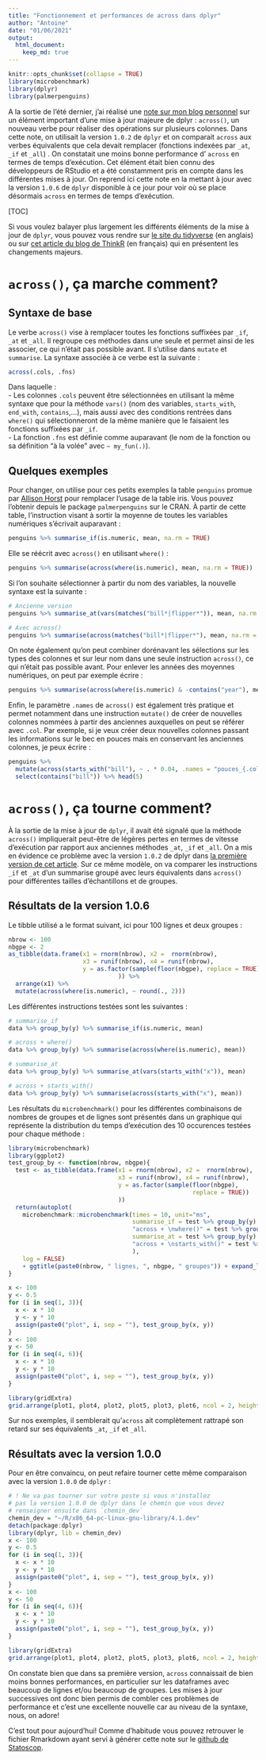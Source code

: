 ```yaml
---
title: "Fonctionnement et performances de across dans dplyr"
author: "Antoine"
date: "01/06/2021"
output: 
  html_document:
    keep_md: true
---
```


```r
knitr::opts_chunk$set(collapse = TRUE)
library(microbenchmark)
library(dplyr)
library(palmerpenguins)
```

A la sortie de l'été dernier, j'ai réalisé une [note sur mon blog personnel](https://antoinesir.rbind.io/post/fonctionnement-de-across-dans-dplyr/) sur un élément important d'une mise à jour majeure de dplyr : `across()`, un nouveau verbe pour réaliser des opérations sur plusieurs colonnes. Dans cette note, on utilisait la version `1.0.2` de `dplyr` et on comparait `across` aux verbes équivalents que cela devait remplacer (fonctions indexées par `_at`, `_if` et `_all`) . On constatait une moins bonne performance d' `across` en termes de temps d'exécution. Cet élément était bien connu des développeurs de RStudio et a été constamment pris en compte dans les différentes mises à jour. On reprend ici cette note en la mettant à jour avec la version `1.0.6` de `dplyr` disponible à ce jour pour voir où se place désormais `across` en termes de temps d'exécution.

[TOC]

Si vous voulez balayer plus largement les différents éléments de la mise à jour de `dplyr`, vous pouvez vous rendre sur [le site du tidyverse](https://www.tidyverse.org/blog/2020/06/dplyr-1-0-0/) (en anglais) ou sur [cet article du blog de ThinkR](https://thinkr.fr/hey-quoi-de-neuf-dplyr-le-point-sur-la-v1/#La_fonction_de_calcul_avec_conditions_sur_les_variables_across()) (en français) qui en présentent les changements majeurs. 

# `across()`, ça marche comment?  

## Syntaxe de base  

Le verbe `across()` vise à remplacer toutes les fonctions suffixées par `_if`, `_at` et `_all`. Il regroupe ces méthodes dans une seule et permet ainsi de les associer, ce qui n'était pas possible avant. Il s'utilise dans `mutate` et `summarise`. La syntaxe associée à ce verbe est la suivante :   

```r
across(.cols, .fns)
```
 Dans laquelle :  
 - Les colonnes `.cols` peuvent être sélectionnées en utilisant la même syntaxe que pour la méthode `vars()` (nom des variables, `starts_with`, `end_with`, `contains`,...), mais aussi avec des conditions rentrées dans `where()` qui sélectionneront de la même manière que le faisaient les fonctions suffixées par `_if`.  
 - La fonction `.fns` est définie comme auparavant (le nom de la fonction ou sa définition "à la volée" avec `~ my_fun(.)`).  
 
## Quelques exemples  

Pour changer, on utilise pour ces petits exemples la table `penguins` promue par [Allison Horst](https://github.com/allisonhorst/palmerpenguins) pour remplacer l'usage de la table iris. Vous pouvez l'obtenir depuis le package `palmerpenguins` sur le CRAN. À partir de cette table, l'instruction visant à sortir la moyenne de toutes les variables numériques s'écrivait auparavant :  

```r
penguins %>% summarise_if(is.numeric, mean, na.rm = TRUE)
```

Elle se réécrit avec `across()` en utilisant `where()` :  

```r
penguins %>% summarise(across(where(is.numeric), mean, na.rm = TRUE))
```

Si l'on souhaite sélectionner à partir du nom des variables, la nouvelle syntaxe est la suivante :  

```r
# Ancienne version
penguins %>% summarise_at(vars(matches("bill*|flipper*")), mean, na.rm = TRUE)

# Avec across()
penguins %>% summarise(across(matches("bill*|flipper*"), mean, na.rm = TRUE))
```

On note également qu'on peut combiner dorénavant les sélections sur les types des colonnes et sur leur nom dans une seule instruction `across()`, ce qui n'était pas possible avant. Pour enlever les années des moyennes numériques, on peut par exemple écrire :   

```r
penguins %>% summarise(across(where(is.numeric) & -contains("year"), mean, na.rm = TRUE))
```

Enfin, le paramètre `.names` de `across()` est également très pratique et permet notamment dans une instruction `mutate()` de créer de nouvelles colonnes nommées à partir des anciennes auxquelles on peut se référer avec `.col`. Par exemple, si je veux créer deux nouvelles colonnes passant les informations sur le bec en pouces mais en conservant les anciennes colonnes, je peux écrire :  

```r
penguins %>% 
  mutate(across(starts_with("bill"), ~ . * 0.04, .names = "pouces_{.col}")) %>% 
  select(contains("bill")) %>% head(5)
```  

# `across()`, ça tourne comment?  
À la sortie de la mise à jour de `dplyr`, il avait été signalé que la méthode `across()` impliquerait peut-être de légères pertes en termes de vitesse d'exécution par rapport aux anciennes méthodes `_at`, `_if` et `_all`. On a mis en évidence ce problème avec la version `1.0.2` de dplyr dans [la première version de cet article](https://antoinesir.rbind.io/post/fonctionnement-de-across-dans-dplyr/). Sur ce même modèle, on va comparer les instructions `_if` et `_at` d'un summarise groupé avec leurs équivalents dans `across()` pour différentes tailles d'échantillons et de groupes.   

## Résultats de la version 1.0.6  
Le tibble utilisé a le format suivant, ici pour 100 lignes et deux groupes :  
```r
nbrow <- 100
nbgpe <- 2
as_tibble(data.frame(x1 = rnorm(nbrow), x2 =  rnorm(nbrow), 
                     x3 = runif(nbrow), x4 = runif(nbrow),
                     y = as.factor(sample(floor(nbgpe), replace = TRUE))
                               )) %>% 
  arrange(x1) %>% 
  mutate(across(where(is.numeric), ~ round(., 2)))
```


Les différentes instructions testées sont les suivantes :  
```r
# summarise_if  
data %>% group_by(y) %>% summarise_if(is.numeric, mean) 

# across + where()  
data %>% group_by(y) %>% summarise(across(where(is.numeric), mean))  

# summarise_at  
data %>% group_by(y) %>% summarise_at(vars(starts_with("x")), mean) 

# across + starts_with()  
data %>% group_by(y) %>% summarise(across(starts_with("x"), mean))
```

Les résultats du `microbenchmark()` pour les différentes combinaisons de nombres de groupes et de lignes sont présentés dans un graphique qui représente la distribution du temps d’exécution des 10 occurences testées pour chaque méthode :     

```r
library(microbenchmark)
library(ggplot2)
test_group_by <- function(nbrow, nbgpe){
  test <- as_tibble(data.frame(x1 = rnorm(nbrow), x2 =  rnorm(nbrow), 
                               x3 = runif(nbrow), x4 = runif(nbrow),
                               y = as.factor(sample(floor(nbgpe), 
                                                    replace = TRUE))
                               ))
  return(autoplot(
    microbenchmark::microbenchmark(times = 10, unit="ms", 
                                   summarise_if = test %>% group_by(y) %>% summarise_if(is.numeric, mean),
                                   "across + \nwhere()" = test %>% group_by(y) %>% summarise(across(where(is.numeric), mean)),
                                   summarise_at = test %>% group_by(y) %>% summarise_at(vars(starts_with("x")), mean),
                                   "across + \nstarts_with()" = test %>% group_by(y) %>% summarise(across(starts_with("x"), mean))
                                   ),
    log = FALSE)
    + ggtitle(paste0(nbrow, " lignes, ", nbgpe, " groupes")) + expand_limits(y = 0))
}
```


```r
x <- 100
y <- 0.5
for (i in seq(1, 3)){
  x <- x * 10
  y <- y * 10
  assign(paste0("plot", i, sep = ""), test_group_by(x, y))
}
x <- 100
y <- 50
for (i in seq(4, 6)){
  x <- x * 10
  y <- y * 10
  assign(paste0("plot", i, sep = ""), test_group_by(x, y))
}

library(gridExtra)
grid.arrange(plot1, plot4, plot2, plot5, plot3, plot6, ncol = 2, heights = c(14, 14, 14))

```

Sur nos exemples, il semblerait qu'`across` ait complètement rattrapé son retard sur ses équivalents `_at`, `_if` et `_all`.  

## Résultats avec la version 1.0.0  

Pour en être convaincu, on peut refaire tourner cette même comparaison avec la version `1.0.0` de `dplyr` :  

```r
# ! Ne va pas tourner sur votre poste si vous n'installez
# pas la version 1.0.0 de dplyr dans le chemin que vous devez
# renseigner ensuite dans `chemin_dev`
chemin_dev = "~/R/x86_64-pc-linux-gnu-library/4.1.dev"
detach(package:dplyr)
library(dplyr, lib = chemin_dev)
x <- 100
y <- 0.5
for (i in seq(1, 3)){
  x <- x * 10
  y <- y * 10
  assign(paste0("plot", i, sep = ""), test_group_by(x, y))
}
x <- 100
y <- 50
for (i in seq(4, 6)){
  x <- x * 10
  y <- y * 10
  assign(paste0("plot", i, sep = ""), test_group_by(x, y))
}

library(gridExtra)
grid.arrange(plot1, plot4, plot2, plot5, plot3, plot6, ncol = 2, heights = c(14, 14, 14))

```

On constate bien que dans sa première version, `across` connaissait de bien moins bonnes performances, en particulier sur les dataframes avec beaucoup de lignes et/ou beaucoup de groupes. Les mises à jour successives ont donc bien permis de combler ces problèmes de performance et c'est une excellente nouvelle car au niveau de la syntaxe, nous, on adore!  

C'est tout pour aujourd'hui! Comme d'habitude vous pouvez retrouver le fichier Rmarkdown ayant servi à générer cette note sur le [github de Statoscop](https://github.com/Statoscop/notebooks-blog).